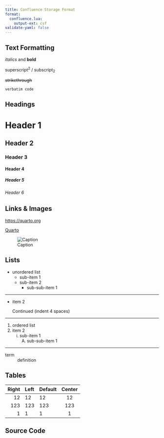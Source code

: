 ```yaml
---
title: Confluence Storage Format
format: 
  confluence.lua:
    output-ext: csf
validate-yaml: false
---
```


## Text Formatting

*italics* and **bold**


superscript^2^ / subscript~2~


~~strikethrough~~


`verbatim code`

## Headings
# Header 1
## Header 2
### Header 3
#### Header 4
##### Header 5
###### Header 6

## Links & Images
<https://quarto.org>

[Quarto](https://quarto.org)

![Caption](https://tinyurl.com/2hy53zek)

## Lists
* unordered list
    + sub-item 1
    + sub-item 2
        - sub-sub-item 1

---

*   item 2

    Continued (indent 4 spaces)

---

1. ordered list
2. item 2
    i) sub-item 1
         A.  sub-sub-item 1

<!-- 
TODO Not yet supported
(@)  A list whose numbering

continues after

(@)  an interruption -->

---

term
: definition

## Tables
| Right | Left | Default | Center |
|------:|:-----|---------|:------:|
|   12  |  12  |    12   |    12  |
|  123  |  123 |   123   |   123  |
|    1  |    1 |     1   |     1  |

## Source Code
<!-- ```
code
```

```python
1 + 1
```

```default
code
``` -->